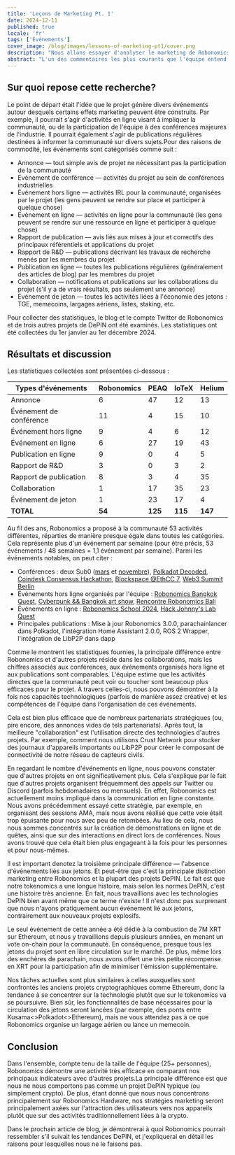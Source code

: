 ```yaml
---
title: 'Leçons de Marketing Pt. 1'
date: 2024-12-11
published: true
locale: 'fr'
tags: ['Événements']
cover_image: /blog/images/lessons-of-marketing-pt1/cover.png
description: "Nous allons essayer d'analyser le marketing de Robonomics en 2024, évaluer l'activité annuelle du projet et la comparer à des projets similaires. Vous verrez à quel point l'équipe a été active au cours de l'année et quels principes Robonomics suit en matière de marketing."
abstract: "L'un des commentaires les plus courants que l'équipe entend depuis un certain temps est le conseil de faire plus de marketing. En général, ces suggestions ne sont pas suivies de mesures marketing bien réfléchies, mais le message est clair. Si vous investissez davantage dans les activités publicitaires, tout sera merveilleux et votre jeton ira sur la lune. Dans ce billet de blog, je vais essayer d'analyser cette situation, d'évaluer l'activité annuelle de Robonomics et de la comparer à des projets similaires. En fin de compte, vous verrez à quel point l'équipe a été active au cours de l'année et quels principes nous suivons en matière de marketing. Ivan Berman [Fingerling42]" 
---
```


## Sur quoi repose cette recherche?

Le point de départ était l'idée que le projet génère divers événements autour desquels certains effets marketing peuvent être construits. Par exemple, il pourrait s'agir d'activités en ligne visant à impliquer la communauté, ou de la participation de l'équipe à des conférences majeures de l'industrie. Il pourrait également s'agir de publications régulières destinées à informer la communauté sur divers sujets.Pour des raisons de commodité, les événements sont catégorisés comme suit :

- Annonce — tout simple avis de projet ne nécessitant pas la participation de la communauté
- Événement de conférence — activités du projet au sein de conférences industrielles
- Événement hors ligne — activités IRL pour la communauté, organisées par le projet (les gens peuvent se rendre sur place et participer à quelque chose)
- Événement en ligne — activités en ligne pour la communauté (les gens peuvent se rendre sur une ressource en ligne et participer à quelque chose)
- Rapport de publication — avis liés aux mises à jour et correctifs des principaux référentiels et applications du projet
- Rapport de R&D — publications décrivant les travaux de recherche menés par les membres du projet
- Publication en ligne — toutes les publications régulières (généralement des articles de blog) par les membres du projet
- Collaboration — notifications et publications sur les collaborations du projet (s'il y a de vrais résultats, pas seulement une annonce)
- Événement de jeton — toutes les activités liées à l'économie des jetons : TGE, memecoins, largages aériens, listes, staking, etc.

Pour collecter des statistiques, le blog et le compte Twitter de Robonomics et de trois autres projets de DePIN ont été examinés. Les statistiques ont été collectées du 1er janvier au 1er décembre 2024.

## Résultats et discussion

Les statistiques collectées sont présentées ci-dessous :

<div class="big-table">

| **Types d'événements**   | **Robonomics** | **PEAQ** | **IoTeX** | **Helium** |
|-------------------|----------------|----------|-----------|------------|
| Annonce          | 6              | 47       | 12        | 13         |
| Événement de conférence | 11             | 4        | 15        | 10         |
| Événement hors ligne    | 9              | 4        | 6         | 12         |
| Événement en ligne      | 6              | 27       | 19        | 43         |
| Publication en ligne     | 9              | 0        | 4         | 5          |
| Rapport de R&D          | 3              | 0        | 3         | 2          |
| Rapport de publication  | 8              | 3        | 4         | 35         |
| Collaboration           | 1              | 17       | 35        | 23         |
| Événement de jeton      | 1              | 23       | 17        | 4          |
| **TOTAL**               | **54**         | **125**  | **115**   | **147**    |

</div>

Au fil des ans, Robonomics a proposé à la communauté 53 activités différentes, réparties de manière presque égale dans toutes les catégories. Cela représente plus d'un événement par semaine (pour être précis, 53 événements / 48 semaines = 1,1 événement par semaine). Parmi les événements notables, on peut citer :

- Conférences : deux Sub0 ([mars](https://x.com/AIRA_Robonomics/status/1778039290590543945) et [novembre](https://x.com/AIRA_Robonomics/status/1851383351208284528)), [Polkadot Decoded](https://robonomics.network/blog/beer-bar-decoded2024/), [Coindesk Consensus Hackathon](https://robonomics.network/blog/robonomics-at-consensus-2024/), [Blockspace @EthCC 7](https://x.com/AIRA_Robonomics/status/1810274900478689311), [Web3 Summit Berlin](https://x.com/AIRA_Robonomics/status/1825637877562147198)
- Événements hors ligne organisés par l'équipe : [Robonomics Bangkok Quest](https://robonomics.network/blog/robo-season-pass-2025-welcome-to-the-paper-st-club/), [Cyberpunk && Bangkok art show](https://x.com/AIRA_Robonomics/status/1854244622949830930), [Rencontre Robonomics Bali](https://x.com/AIRA_Robonomics/status/1771734812857974962)
- Événements en ligne : [Robonomics School 2024](https://x.com/AIRA_Robonomics/status/1788860085701103701), [Hack Johnny's Lab Quest](https://robonomics.network/blog/robonomics-school-2024-hack-johnny-lab/)
- Principales publications : Mise à jour Robonomics 3.0.0, parachainlancer dans Polkadot, l'intégration Home Assistant 2.0.0, ROS 2 Wrapper, l'intégration de LibP2P dans dapp

Comme le montrent les statistiques fournies, la principale différence entre Robonomics et d'autres projets réside dans les collaborations, mais les chiffres associés aux conférences, aux événements organisés hors ligne et aux publications sont comparables. L'équipe estime que les activités directes que la communauté peut voir ou toucher sont beaucoup plus efficaces pour le projet. À travers celles-ci, nous pouvons démontrer à la fois nos capacités technologiques (parfois de manière assez créative) et les compétences de l'équipe dans l'organisation de ces événements.

Cela est bien plus efficace que de nombreux partenariats stratégiques (ou, pire encore, des annonces vides de tels partenariats). Après tout, la meilleure "collaboration" est l'utilisation directe des technologies d'autres projets. Par exemple, comment nous utilisons Crust Network pour stocker des journaux d'appareils importants ou LibP2P pour créer le composant de connectivité de notre réseau de capteurs civils.

En regardant le nombre d'événements en ligne, nous pouvons constater que d'autres projets en ont significativement plus. Cela s'explique par le fait que d'autres projets organisent fréquemment des appels sur Twitter ou Discord (parfois hebdomadaires ou mensuels). En effet, Robonomics est actuellement moins impliqué dans la communication en ligne constante. Nous avons précédemment essayé cette stratégie, par exemple, en organisant des sessions AMA, mais nous avons réalisé que cette voie était trop épuisante pour nous avec peu de retombées. Au lieu de cela, nous nous sommes concentrés sur la création de démonstrations en ligne et de quêtes, ainsi que sur des interactions en direct lors de conférences. Nous avons trouvé que cela était bien plus engageant à la fois pour les personnes et pour nous-mêmes.

Il est important denotez la troisième principale différence — l'absence d'événements liés aux jetons. Et peut-être que c'est la principale distinction marketing entre Robonomics et la plupart des projets DePIN. Le fait est que notre tokenomics a une longue histoire, mais selon les normes DePIN, c'est une histoire très ancienne. En fait, nous travaillions avec les technologies DePIN bien avant même que ce terme n'existe ! Il n'est donc pas surprenant que nous n'ayons pratiquement aucun événement lié aux jetons, contrairement aux nouveaux projets explosifs.

Le seul événement de cette année a été dédié à la combustion de 7M XRT sur Ethereum, et nous y travaillions depuis plusieurs années, en menant un vote on-chain pour la communauté. En conséquence, presque tous les jetons du projet sont en libre circulation sur le marché. De plus, même lors des enchères de parachain, nous avons offert une très petite récompense en XRT pour la participation afin de minimiser l'émission supplémentaire.

Nos tâches actuelles sont plus similaires à celles auxquelles sont confrontés les anciens projets cryptographiques comme Ethereum, donc la tendance à se concentrer sur la technologie plutôt que sur le tokenomics va se poursuivre. Bien sûr, les fonctionnalités de base nécessaires pour la circulation des jetons seront lancées (par exemple, des ponts entre Kusama\<\>Polkadot\<\>Ethereum), mais ne vous attendez pas à ce que Robonomics organise un largage aérien ou lance un memecoin.

## Conclusion

Dans l'ensemble, compte tenu de la taille de l'équipe (25+ personnes), Robonomics démontre une activité très efficace en comparant nos principaux indicateurs avec d'autres projets.La principale différence est que nous ne nous comportons pas comme un projet DePIN typique (ou simplement crypto). De plus, étant donné que nous nous concentrons principalement sur Robonomics Hardware, nos stratégies marketing seront principalement axées sur l'attraction des utilisateurs vers nos appareils plutôt que sur des activités traditionnellement liées à la crypto.

Dans le prochain article de blog, je démontrerai à quoi Robonomics pourrait ressembler s'il suivait les tendances DePIN, et j'expliquerai en détail les raisons pour lesquelles nous ne le faisons pas.